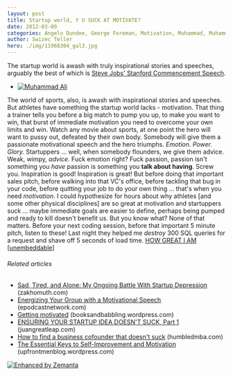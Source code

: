 ```yaml
---
layout: post
title: Startup world, Y U SUCK AT MOTIVATE?
date: 2012-03-09
categories: Angelo Dundee, George Foreman, Motivation, Muhammad, Muhammad Ali, Steve Jobs, Sugar Ray Leonard
author: Swizec Teller
hero: ./img/11968304_gal3.jpg
---
```


The startup world is awash with truly inspirational stories and speeches, arguably the best of which is [Steve Jobs' Stanford Commencement Speech](http://www.youtube.com/watch?v=UF8uR6Z6KLc).

-   [![Muhammad Ali](./img/11968304_gal3.jpg "Muhammad Ali")](http://www.rottentomatoes.com/celebrity/muhammad_ali)

The world of sports, also, is awash with inspirational stories and speeches. But athletes have something the startup world lacks - motivation. That thing a trainer tells you before a big match to pump you up, to make you want to win, that burst of immediate motivation you need to overcome your own limits and win. Watch any movie about sports, at one point the hero will want to pussy out, defeated by their own body. Somebody will give them a passionate motivational speech and the hero triumphs. _Emotion_. _Power. Glory._ Startuppers ... well, when somebody flounders, we give them advice. Weak, wimpy, _advice._ Fuck emotion right? Fuck passion, passion isn't something you _have_ passion is something you **talk about having**. Screw you. Inspiration is good! Inspiration is great! But before doing that important sales pitch, before walking into that VC's office, before tackling that bug in your code, before quitting your job to do your own thing ... that's when you need _motivation_. I could hypothesize for hours about why athletes \[and some other physical disciplines] are so great at motivation and startuppers suck ... maybe immediate goals are easier to define, perhaps being pumped and ready to kill doesn't benefit us. But you know what? None of that matters. Before your next coding session, before that important 5 minute pitch, listen to these! Last night they helped me _destroy_ 300 SQL queries for a request and shave off 5 seconds of load time. [HOW GREAT I AM \[unembeddable\]](http://www.youtube.com/watch?v=V6xLYt265ZM "HOW GREAT I AM \[unembeddable]")  

###### Related articles

-   [Sad, Tired, and Alone: My Ongoing Battle With Startup Depression](http://zakhomuth.com/sad-tired-and-alone-my-ongoing-battle-with-st-39237) (zakhomuth.com)
-   [Energizing Your Group with a Motivational Speech](http://epodcastnetwork.com/energizing-your-group-with-a-motivational-speech/) (epodcastnetwork.com)
-   [Getting motivated](http://booksandbabbling.wordpress.com/2012/03/08/getting-motivated/) (booksandbabbling.wordpress.com)
-   [ENSURING YOUR STARTUP IDEA DOESN'T SUCK, Part 1](http://juangreatleap.com/2011/12/03/selecting-the-right-lightbulb-evaluating-startup-ideas-part-i/) (juangreatleap.com)
-   [How to find a business cofounder that doesn't suck](http://www.humbledmba.com/how-to-find-a-business-cofounder-that-doesnt) (humbledmba.com)
-   [The Essential Keys to Self-Improvement and Motivation](http://upfrontmenblog.wordpress.com/2012/03/06/the-essential-keys-to-self-improvement-and-motivation/) (upfrontmenblog.wordpress.com)

[![Enhanced by Zemanta](http://img.zemanta.com/zemified_e.png?x-id=75f57aef-c2be-43cb-93a0-e073cd328e54)](http://www.zemanta.com/ "Enhanced by Zemanta")
